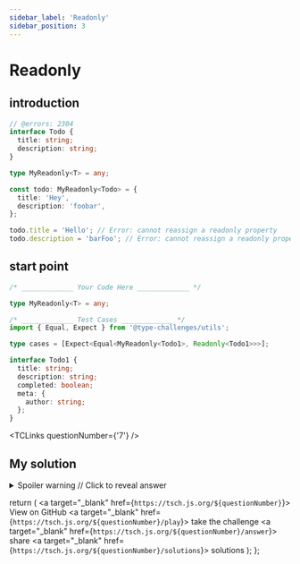```yaml
---
sidebar_label: 'Readonly'
sidebar_position: 3
---
```


# Readonly

## introduction

```ts twoslash
// @errors: 2304
interface Todo {
  title: string;
  description: string;
}

type MyReadonly<T> = any;

const todo: MyReadonly<Todo> = {
  title: 'Hey',
  description: 'foobar',
};

todo.title = 'Hello'; // Error: cannot reassign a readonly property
todo.description = 'barFoo'; // Error: cannot reassign a readonly property
```

## start point

```ts
/* _____________ Your Code Here _____________ */

type MyReadonly<T> = any;

/* _____________ Test Cases _____________ */
import { Equal, Expect } from '@type-challenges/utils';

type cases = [Expect<Equal<MyReadonly<Todo1>, Readonly<Todo1>>>];

interface Todo1 {
  title: string;
  description: string;
  completed: boolean;
  meta: {
    author: string;
  };
}
```

<TCLinks questionNumber={'7'} />

## My solution

<details>

<summary>Spoiler warning // Click to reveal answer</summary>

```ts twoslash
type MyReadonly<T> = {
  readonly [K in keyof T]: T[K];
};
```

</details>

  return (
    <span className="badge-links">
      <a target="\_blank" href={`https://tsch.js.org/${questionNumber}`}>
        View on GitHub
      </a>
      <a target="\_blank" href={`https://tsch.js.org/${questionNumber}/play`}>
        take the challenge
      </a>
      <a target="\_blank" href={`https://tsch.js.org/${questionNumber}/answer`}>
        share
      </a>
      <a target="\_blank" href={`https://tsch.js.org/${questionNumber}/solutions`}>
        solutions
      </a>
    </span>
  );
};

